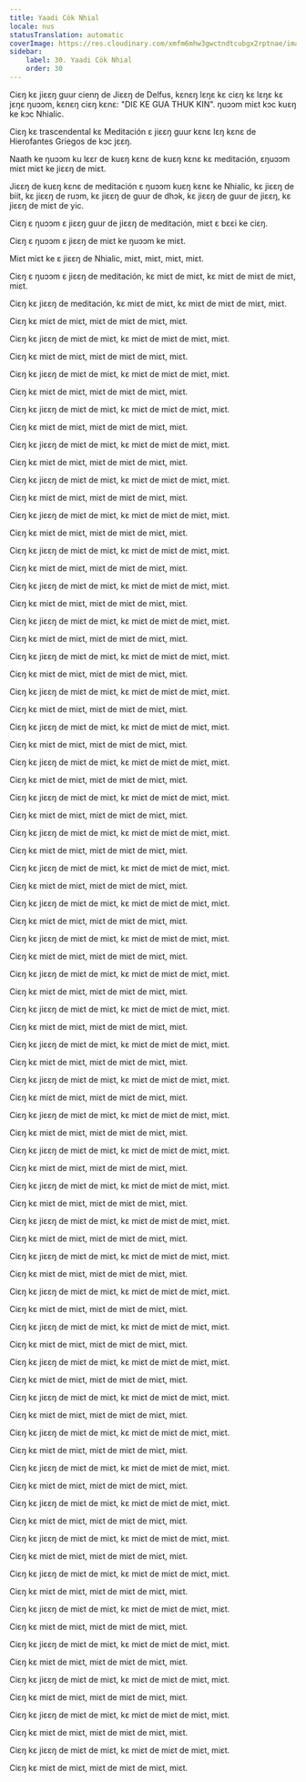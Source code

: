 ```yaml
---
title: Yaadi Cök Nhial
locale: nus
statusTranslation: automatic
coverImage: https://res.cloudinary.com/xmfm6mhw3gwctndtcubgx2rptnae/image/upload/v1740337243/small_cover_educacion_fundamental_a051170f1c.webp
sidebar:
    label: 30. Yaadi Cök Nhial
    order: 30
---
```

Ciɛŋ kɛ jiɛɛŋ guur cienŋ de Jiɛɛŋ de Delfus, kɛnɛŋ lɛŋɛ kɛ ciɛŋ kɛ lɛŋɛ kɛ jɛŋɛ ŋuɔɔm, kɛnɛŋ ciɛŋ kɛnɛ: "DIƐ KE GUA THUK KIN". ŋuɔɔm miɛt kɔc kuɛŋ ke kɔc Nhialic.

Ciɛŋ kɛ trascendental kɛ Meditación ɛ jiɛɛŋ guur kɛnɛ lɛŋ kɛnɛ de Hierofantes Griegos de kɔc jɛɛŋ.

Naath ke ŋuɔɔm ku lɛɛr de kuɛŋ kɛnɛ de kuɛŋ kɛnɛ kɛ meditación, ɛŋuɔɔm miɛt miɛt ke jiɛɛŋ de miɛt.

Jiɛɛŋ de kuɛŋ kɛnɛ de meditación ɛ ŋuɔɔm kuɛŋ kɛnɛ ke Nhialic, kɛ jiɛɛŋ de biit, kɛ jiɛɛŋ de ruɔm, kɛ jiɛɛŋ de guur de dhɔk, kɛ jiɛɛŋ de guur de jiɛɛŋ, kɛ jiɛɛŋ de miɛt de yic.

Ciɛŋ ɛ ŋuɔɔm ɛ jiɛɛŋ guur de jiɛɛŋ de meditación, miɛt ɛ bɛɛi ke ciɛŋ.

Ciɛŋ ɛ ŋuɔɔm ɛ jiɛɛŋ de miɛt ke ŋuɔɔm ke miɛt.

Miɛt miɛt ke ɛ jiɛɛŋ de Nhialic, miɛt, miɛt, miɛt, miɛt.

Ciɛŋ ɛ ŋuɔɔm ɛ jiɛɛŋ de meditación, kɛ miɛt de miɛt, kɛ miɛt de miɛt de miɛt, miɛt.

Ciɛŋ kɛ jiɛɛŋ de meditación, kɛ miɛt de miɛt, kɛ miɛt de miɛt de miɛt, miɛt.

Ciɛŋ kɛ miɛt de miɛt, miɛt de miɛt de miɛt, miɛt.

Ciɛŋ kɛ jiɛɛŋ de miɛt de miɛt, kɛ miɛt de miɛt de miɛt, miɛt.

Ciɛŋ kɛ miɛt de miɛt, miɛt de miɛt de miɛt, miɛt.

Ciɛŋ kɛ jiɛɛŋ de miɛt de miɛt, kɛ miɛt de miɛt de miɛt, miɛt.

Ciɛŋ kɛ miɛt de miɛt, miɛt de miɛt de miɛt, miɛt.

Ciɛŋ kɛ jiɛɛŋ de miɛt de miɛt, kɛ miɛt de miɛt de miɛt, miɛt.

Ciɛŋ kɛ miɛt de miɛt, miɛt de miɛt de miɛt, miɛt.

Ciɛŋ kɛ jiɛɛŋ de miɛt de miɛt, kɛ miɛt de miɛt de miɛt, miɛt.

Ciɛŋ kɛ miɛt de miɛt, miɛt de miɛt de miɛt, miɛt.

Ciɛŋ kɛ jiɛɛŋ de miɛt de miɛt, kɛ miɛt de miɛt de miɛt, miɛt.

Ciɛŋ kɛ miɛt de miɛt, miɛt de miɛt de miɛt, miɛt.

Ciɛŋ kɛ jiɛɛŋ de miɛt de miɛt, kɛ miɛt de miɛt de miɛt, miɛt.

Ciɛŋ kɛ miɛt de miɛt, miɛt de miɛt de miɛt, miɛt.

Ciɛŋ kɛ jiɛɛŋ de miɛt de miɛt, kɛ miɛt de miɛt de miɛt, miɛt.

Ciɛŋ kɛ miɛt de miɛt, miɛt de miɛt de miɛt, miɛt.

Ciɛŋ kɛ jiɛɛŋ de miɛt de miɛt, kɛ miɛt de miɛt de miɛt, miɛt.

Ciɛŋ kɛ miɛt de miɛt, miɛt de miɛt de miɛt, miɛt.

Ciɛŋ kɛ jiɛɛŋ de miɛt de miɛt, kɛ miɛt de miɛt de miɛt, miɛt.

Ciɛŋ kɛ miɛt de miɛt, miɛt de miɛt de miɛt, miɛt.

Ciɛŋ kɛ jiɛɛŋ de miɛt de miɛt, kɛ miɛt de miɛt de miɛt, miɛt.

Ciɛŋ kɛ miɛt de miɛt, miɛt de miɛt de miɛt, miɛt.

Ciɛŋ kɛ jiɛɛŋ de miɛt de miɛt, kɛ miɛt de miɛt de miɛt, miɛt.

Ciɛŋ kɛ miɛt de miɛt, miɛt de miɛt de miɛt, miɛt.

Ciɛŋ kɛ jiɛɛŋ de miɛt de miɛt, kɛ miɛt de miɛt de miɛt, miɛt.

Ciɛŋ kɛ miɛt de miɛt, miɛt de miɛt de miɛt, miɛt.

Ciɛŋ kɛ jiɛɛŋ de miɛt de miɛt, kɛ miɛt de miɛt de miɛt, miɛt.

Ciɛŋ kɛ miɛt de miɛt, miɛt de miɛt de miɛt, miɛt.

Ciɛŋ kɛ jiɛɛŋ de miɛt de miɛt, kɛ miɛt de miɛt de miɛt, miɛt.

Ciɛŋ kɛ miɛt de miɛt, miɛt de miɛt de miɛt, miɛt.

Ciɛŋ kɛ jiɛɛŋ de miɛt de miɛt, kɛ miɛt de miɛt de miɛt, miɛt.

Ciɛŋ kɛ miɛt de miɛt, miɛt de miɛt de miɛt, miɛt.

Ciɛŋ kɛ jiɛɛŋ de miɛt de miɛt, kɛ miɛt de miɛt de miɛt, miɛt.

Ciɛŋ kɛ miɛt de miɛt, miɛt de miɛt de miɛt, miɛt.

Ciɛŋ kɛ jiɛɛŋ de miɛt de miɛt, kɛ miɛt de miɛt de miɛt, miɛt.

Ciɛŋ kɛ miɛt de miɛt, miɛt de miɛt de miɛt, miɛt.

Ciɛŋ kɛ jiɛɛŋ de miɛt de miɛt, kɛ miɛt de miɛt de miɛt, miɛt.

Ciɛŋ kɛ miɛt de miɛt, miɛt de miɛt de miɛt, miɛt.

Ciɛŋ kɛ jiɛɛŋ de miɛt de miɛt, kɛ miɛt de miɛt de miɛt, miɛt.

Ciɛŋ kɛ miɛt de miɛt, miɛt de miɛt de miɛt, miɛt.

Ciɛŋ kɛ jiɛɛŋ de miɛt de miɛt, kɛ miɛt de miɛt de miɛt, miɛt.

Ciɛŋ kɛ miɛt de miɛt, miɛt de miɛt de miɛt, miɛt.

Ciɛŋ kɛ jiɛɛŋ de miɛt de miɛt, kɛ miɛt de miɛt de miɛt, miɛt.

Ciɛŋ kɛ miɛt de miɛt, miɛt de miɛt de miɛt, miɛt.

Ciɛŋ kɛ jiɛɛŋ de miɛt de miɛt, kɛ miɛt de miɛt de miɛt, miɛt.

Ciɛŋ kɛ miɛt de miɛt, miɛt de miɛt de miɛt, miɛt.

Ciɛŋ kɛ jiɛɛŋ de miɛt de miɛt, kɛ miɛt de miɛt de miɛt, miɛt.

Ciɛŋ kɛ miɛt de miɛt, miɛt de miɛt de miɛt, miɛt.

Ciɛŋ kɛ jiɛɛŋ de miɛt de miɛt, kɛ miɛt de miɛt de miɛt, miɛt.

Ciɛŋ kɛ miɛt de miɛt, miɛt de miɛt de miɛt, miɛt.

Ciɛŋ kɛ jiɛɛŋ de miɛt de miɛt, kɛ miɛt de miɛt de miɛt, miɛt.

Ciɛŋ kɛ miɛt de miɛt, miɛt de miɛt de miɛt, miɛt.

Ciɛŋ kɛ jiɛɛŋ de miɛt de miɛt, kɛ miɛt de miɛt de miɛt, miɛt.

Ciɛŋ kɛ miɛt de miɛt, miɛt de miɛt de miɛt, miɛt.

Ciɛŋ kɛ jiɛɛŋ de miɛt de miɛt, kɛ miɛt de miɛt de miɛt, miɛt.

Ciɛŋ kɛ miɛt de miɛt, miɛt de miɛt de miɛt, miɛt.

Ciɛŋ kɛ jiɛɛŋ de miɛt de miɛt, kɛ miɛt de miɛt de miɛt, miɛt.

Ciɛŋ kɛ miɛt de miɛt, miɛt de miɛt de miɛt, miɛt.

Ciɛŋ kɛ jiɛɛŋ de miɛt de miɛt, kɛ miɛt de miɛt de miɛt, miɛt.

Ciɛŋ kɛ miɛt de miɛt, miɛt de miɛt de miɛt, miɛt.

Ciɛŋ kɛ jiɛɛŋ de miɛt de miɛt, kɛ miɛt de miɛt de miɛt, miɛt.

Ciɛŋ kɛ miɛt de miɛt, miɛt de miɛt de miɛt, miɛt.

Ciɛŋ kɛ jiɛɛŋ de miɛt de miɛt, kɛ miɛt de miɛt de miɛt, miɛt.

Ciɛŋ kɛ miɛt de miɛt, miɛt de miɛt de miɛt, miɛt.

Ciɛŋ kɛ jiɛɛŋ de miɛt de miɛt, kɛ miɛt de miɛt de miɛt, miɛt.

Ciɛŋ kɛ miɛt de miɛt, miɛt de miɛt de miɛt, miɛt.

Ciɛŋ kɛ jiɛɛŋ de miɛt de miɛt, kɛ miɛt de miɛt de miɛt, miɛt.

Ciɛŋ kɛ miɛt de miɛt, miɛt de miɛt de miɛt, miɛt.

Ciɛŋ kɛ jiɛɛŋ de miɛt de miɛt, kɛ miɛt de miɛt de miɛt, miɛt.

Ciɛŋ kɛ miɛt de miɛt, miɛt de miɛt de miɛt, miɛt.

Ciɛŋ kɛ jiɛɛŋ de miɛt de miɛt, kɛ miɛt de miɛt de miɛt, miɛt.

Ciɛŋ kɛ miɛt de miɛt, miɛt de miɛt de miɛt, miɛt.

Ciɛŋ kɛ jiɛɛŋ de miɛt de miɛt, kɛ miɛt de miɛt de miɛt, miɛt.

Ciɛŋ kɛ miɛt de miɛt, miɛt de miɛt de miɛt, miɛt.

Ciɛŋ kɛ jiɛɛŋ de miɛt de miɛt, kɛ miɛt de miɛt de miɛt, miɛt.

Ciɛŋ kɛ miɛt de miɛt, miɛt de miɛt de miɛt, miɛt.

Ciɛŋ kɛ jiɛɛŋ de miɛt de miɛt, kɛ miɛt de miɛt de miɛt, miɛt.

Ciɛŋ kɛ miɛt de miɛt, miɛt de miɛt de miɛt, miɛt.

Ciɛŋ kɛ jiɛɛŋ de miɛt de miɛt, kɛ miɛt de miɛt de miɛt, miɛt.

Ciɛŋ kɛ miɛt de miɛt, miɛt de miɛt de miɛt, miɛt.

Ciɛŋ kɛ jiɛɛŋ de miɛt de miɛt, kɛ miɛt de miɛt de miɛt, miɛt.

Ciɛŋ kɛ miɛt de miɛt, miɛt de miɛt de miɛt, miɛt.

Ciɛŋ kɛ jiɛɛŋ de miɛt de miɛt, kɛ miɛt de miɛt de miɛt, miɛt.

Ciɛŋ kɛ miɛt de miɛt, miɛt de miɛt de miɛt, miɛt.

